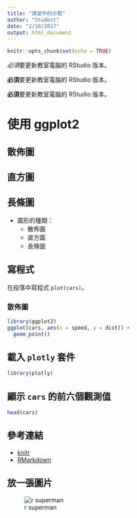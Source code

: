 ```yaml
---
title: "課堂中的示範"
author: "Student"
date: "2/10/2017"
output: html_document
---
```


```r
knitr::opts_chunk$set(echo = TRUE)
```

*必須*要更新教室電腦的 RStudio 版本。

**必須**要更新教室電腦的 RStudio 版本。

**必須**要更新教室電腦的 RStudio 版本。

# 使用 ggplot2

## 散佈圖

## 直方圖

## 長條圖

- 圖形的種類：
    - 散佈圖
    - 直方圖
    - 長條圖

## 寫程式

在段落中寫程式 `plot(cars)`。

### 散佈圖

```r
library(ggplot2)
ggplot(cars, aes(x = speed, y = dist)) +
  geom_point()
```

## 載入 `plotly` 套件

```r
library(plotly)
```

## 顯示 `cars` 的前六個觀測值

```r
head(cars)
```

## 參考連結

- [knitr](https://yihui.name/knitr/)
- [RMarkdown](http://rmarkdown.rstudio.com/)


## 放一張圖片

![r superman](https://www.safaribooksonline.com/library/view/the-art-of/9781593273842/httpatomoreillycomsourcenostarchimages915868.png.jpg)
